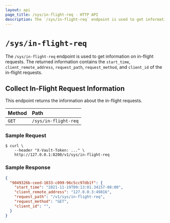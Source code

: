 ```yaml
---
layout: api
page_title: /sys/in-flight-req - HTTP API
description: The `/sys/in-flight-req` endpoint is used to get information on in-flight requests.
---
```


# `/sys/in-flight-req`

The `/sys/in-flight-req` endpoint is used to get information on in-flight requests.
The returned information contains the `start_time`, `client_remote_address`, `request_path`,
`request_method`, and `client_id` of the in-flight requests.

## Collect In-Flight Request Information

This endpoint returns the information about the in-flight requests.

| Method | Path        |
| :----- | :---------- |
| `GET`  | `/sys/in-flight-req` |

### Sample Request

```shell-session
$ curl \
    --header "X-Vault-Token: ..." \
    http://127.0.0.1:8200/v1/sys/in-flight-req
```

### Sample Response

```json
{
  "9049326b-ceed-1033-c099-96c5cc97db1f": {
    "start_time": "2021-11-19T09:13:01.34157-08:00",
    "client_remote_address": "127.0.0.3:49816",
    "request_path": "/v1/sys/in-flight-req",
    "request_method": "GET",
    "client_id": "",
  }
}
```
